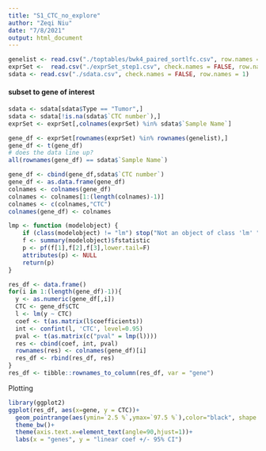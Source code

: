 ```yaml
---
title: "S1_CTC_no_explore"
author: "Zeqi Niu"
date: "7/8/2021"
output: html_document
---
```


```r
genelist <- read.csv("./toptables/bwk4_paired_sortlfc.csv", row.names = 1)
exprSet <-  read.csv("./exprSet_step1.csv", check.names = FALSE, row.names = 1)
sdata <- read.csv("./sdata.csv", check.names = FALSE, row.names = 1)
```
#### subset to gene of interest

```r
sdata <- sdata[sdata$Type == "Tumor",]
sdata <- sdata[!is.na(sdata$`CTC number`),]
exprSet <- exprSet[,colnames(exprSet) %in% sdata$`Sample Name`]
```
```r
gene_df <- exprSet[rownames(exprSet) %in% rownames(genelist),]
gene_df <- t(gene_df)
# does the data line up?
all(rownames(gene_df) == sdata$`Sample Name`)

gene_df <- cbind(gene_df,sdata$`CTC number`)
gene_df <- as.data.frame(gene_df)
colnames <- colnames(gene_df)
colnames <- colnames[1:(length(colnames)-1)]
colnames <- c(colnames,"CTC")
colnames(gene_df) <- colnames
```
```r
lmp <- function (modelobject) {
    if (class(modelobject) != "lm") stop("Not an object of class 'lm' ")
    f <- summary(modelobject)$fstatistic
    p <- pf(f[1],f[2],f[3],lower.tail=F)
    attributes(p) <- NULL
    return(p)
}

res_df <- data.frame()
for(i in 1:(length(gene_df)-1)){
  y <- as.numeric(gene_df[,i])
  CTC <- gene_df$CTC
  l <- lm(y ~ CTC)
  coef <- t(as.matrix(l$coefficients))
  int <- confint(l, 'CTC', level=0.95)
  pval <- t(as.matrix(c("pval" = lmp(l))))
  res <- cbind(coef, int, pval)
  rownames(res) <- colnames(gene_df)[i]
  res_df <- rbind(res_df, res)
}
res_df <- tibble::rownames_to_column(res_df, var = "gene")
```
Plotting
```r
library(ggplot2)
ggplot(res_df, aes(x=gene, y = CTC))+
  geom_pointrange(aes(ymin=`2.5 %`,ymax=`97.5 %`),color="black", shape = 18)+
  theme_bw()+
  theme(axis.text.x=element_text(angle=90,hjust=1))+
  labs(x = "genes", y = "linear coef +/- 95% CI")
```

